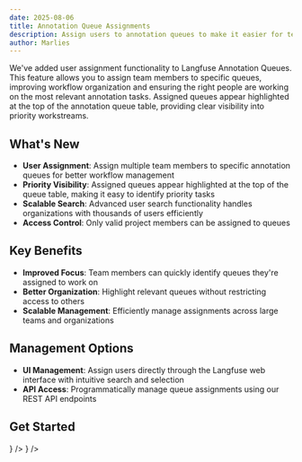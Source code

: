 ```yaml
---
date: 2025-08-06
title: Annotation Queue Assignments
description: Assign users to annotation queues to make it easier for team members to focus on relevant tasks.
author: Marlies
---
```


<ChangelogHeader />

We've added user assignment functionality to Langfuse Annotation Queues. This feature allows you to assign team members to specific queues, improving workflow organization and ensuring the right people are working on the most relevant annotation tasks. Assigned queues appear highlighted at the top of the annotation queue table, providing clear visibility into priority workstreams.

## What's New

- **User Assignment**: Assign multiple team members to specific annotation queues for better workflow management
- **Priority Visibility**: Assigned queues appear highlighted at the top of the queue table, making it easy to identify priority tasks
- **Scalable Search**: Advanced user search functionality handles organizations with thousands of users efficiently
- **Access Control**: Only valid project members can be assigned to queues

## Key Benefits

- **Improved Focus**: Team members can quickly identify queues they're assigned to work on
- **Better Organization**: Highlight relevant queues without restricting access to others
- **Scalable Management**: Efficiently manage assignments across large teams and organizations

## Management Options

- **UI Management**: Assign users directly through the Langfuse web interface with intuitive search and selection
- **API Access**: Programmatically manage queue assignments using our REST API endpoints

## Get Started

<Cards num={2}>
  <Card title="Annotation Queue Documentation" href="/docs/evaluation/features/evaluation-methods/annotation" icon={<Book />} />
  <Card title="User Management" href="/docs/rbac" icon={<Users />} />
</Cards>